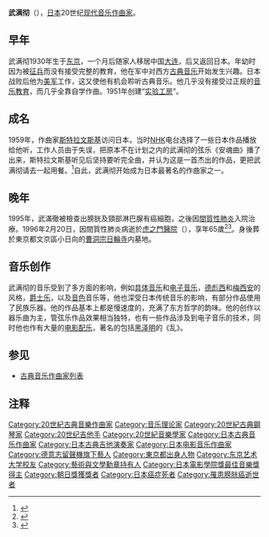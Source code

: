 {{NoteTA
|T=zh-cn:武满彻;zh-hk:武滿徹;zh-tw:武滿徹;
|1=zh-cn:徹;zh-hk:徹;zh-tw:徹;
|d1=详述日文写法时，徹不转换为彻;
}}
{{藝人
|姓名 = 武满彻
|類型 = 幕後
|圖片 = Tōru Takemitsu.jpg
|圖片尺寸 =
|圖片簡介 =
|國籍 = {{JPN}}
|出生日期 = {{Birth date|1930|10|8}}
|出生地點 = 日本[[東京府|東京府]][[東京市|東京市]]本鄉區（現[[東京都|東京都]][[文京區|文京區]]）
|逝世日期 = {{Death date and age|1996|2|20|1930|10|8}}
|逝世地點 = 日本東京都[[港區_(東京都)|港區]]
|職業 = [[作曲家|作曲家]]
|教育程度 = [[京華高等學校|京華高等學校]]畢業
|音樂類型 = [[管弦乐|管弦乐]]，[[室内乐|室内乐]]，[[电影配乐|电影配乐]]
|演奏樂器 =
|出道地點 =
|出道作 =
|出道日期 =
|代表作 =
|活躍年代 = 1951－1996年
|網站 =
|獎項 = yes
|awards = 日本電影金像獎—最佳原創音樂
*1979年：愛之亡靈、熱情之秋
*1986年：亂、火祭、無餐桌之家
*1990年：利休、黑雨
*1996年：寫樂
|IMDb = 0006316
}}
{{japanese|japanese=武満 徹|kana=たけみつ とおる|romaji=Takemitsu Tōru}}
'''武满彻'''（{{bd|1930年|10月8日|1996年|2月20日|}}），[[日本|日本]]20世纪[[现代音乐|现代音乐]][[作曲家|作曲家]]。

== 早年 ==
武满彻1930年生于[[东京|东京]]，一个月后随家人移居中国[[大连|大连]]，后又返回日本。年幼时因为被[[征兵|征兵]]而没有接受完整的教育，他在军中对西方[[古典音乐|古典音乐]]开始发生兴趣。日本战败后他为[[美军|美军]]工作，这又使他有机会聆听古典音乐。他几乎没有接受过正规的[[音乐教育|音乐教育]]，而几乎全靠自学作曲。1951年创建“[[实验工房|实验工房]]”。

== 成名 ==
1959年，作曲家[[斯特拉文斯基|斯特拉文斯基]]访问日本，当时[[NHK|NHK]]电台选择了一些日本作品播放给他听，工作人员由于失误，把原本不在计划之内的武满彻的弦乐《安魂曲》播了出来，斯特拉文斯基听见后坚持要听完全曲，并认为这是一首杰出的作品，更把武满彻请去一起用餐。<ref>{{Cite web |url=http://www.cso.org/main.taf?p=5,5,5,93 |title=存档副本 |access-date=2009-08-31 |archive-url=https://web.archive.org/web/20070710183954/http://www.cso.org/main.taf?p=5,5,5,93 |archive-date=2007-07-10 |dead-url=yes }}</ref>自此，武满彻开始成为日本最著名的作曲家之一。

==晚年==
1995年，武滿徹被檢查出膀胱及頸部淋巴腺有癌細胞，之後因[[間質性肺炎|間質性肺炎]]入院治療。1996年2月20日，因間質性肺炎病逝於[[虎之門醫院|虎之門醫院]]（{{lang|ja|虎の門病院}}），享年65歲<ref>{{lang|ja|直接の死因は[[間質性肺炎|間質性肺炎]]（楢崎洋子『武満徹』音楽之友社、他）。ピーター・バート『武満徹の音楽』（音楽之友社）では、がんとなっている。}}</ref><ref>{{lang|ja|死の前日、大雪が降り、妻は見舞いに訪れることができなかった。武満は訪れる見舞客も無いので、ラジオを聴いたり本を読んだりして一人静かに時間を過ごしていたが、偶然にも、武満が愛してやまなかった[[ヨハン・ゼバスティアン・バッハ|バッハ]]の『[[マタイ受難曲|マタイ受難曲]]』が[[NHK-FM放送|NHK-FM放送]]で放送されて、武満はこの大曲を深い感動とともにしみじみ聴くこととなる。この偶然を妻は、後に深い感慨を持って回想している。}}</ref>。身後葬於東京都文京區小日向的[[曹洞宗|曹洞宗]][[日輪寺_(文京區)|日輪寺]]内墓地。

== 音乐创作 ==
武满彻的音乐受到了多方面的影响，例如[[具体音乐|具体音乐]]和[[电子音乐|电子音乐]]，[[德彪西|德彪西]]和[[梅西安|梅西安]]的风格，[[爵士乐|爵士乐]]，以及[[音色|音色]]音乐等，他也深受日本传统音乐的影响，有部分作品使用了民族乐器。他的作品基本上都是慢速度的，充满了东方哲学的韵味。他的创作以器乐曲为主，管弦乐作品效果相当独特，也有一些作品涉及到电子音乐的技术，同时他也作有大量的[[电影配乐|电影配乐]]，著名的包括[[黑泽明|黑泽明]]的《乱》。

== 参见 ==
* [[古典音乐作曲家列表|古典音乐作曲家列表]]

== 注释 ==
<references/>

{{日本電影金像獎最佳音樂}}
{{每日艺术奖}}
{{Authority control}}

{{DEFAULTSORT:Takemitsu, Toru}}
[[Category:20世紀古典音樂作曲家|Category:20世紀古典音樂作曲家]]
[[Category:音乐理论家|Category:音乐理论家]]
[[Category:20世紀古典鋼琴家|Category:20世紀古典鋼琴家]]
[[Category:20世纪吉他手|Category:20世纪吉他手]]
[[Category:20世紀音樂學家|Category:20世紀音樂學家]]
[[Category:日本古典音乐作曲家|Category:日本古典音乐作曲家]]
[[Category:日本古典吉他演奏家|Category:日本古典吉他演奏家]]
[[Category:日本电影音乐作曲家|Category:日本电影音乐作曲家]]
[[Category:德意志留聲機旗下藝人|Category:德意志留聲機旗下藝人]]
[[Category:東京都出身人物|Category:東京都出身人物]]
[[Category:东京艺术大学校友|Category:东京艺术大学校友]]
[[Category:藝術與文學勳章持有人|Category:藝術與文學勳章持有人]]
[[Category:日本電影學院獎最佳音樂獎得主|Category:日本電影學院獎最佳音樂獎得主]]
[[Category:朝日獎獲獎者|Category:朝日獎獲獎者]]
[[Category:日本癌症死者|Category:日本癌症死者]]
[[Category:罹患膀胱癌逝世者|Category:罹患膀胱癌逝世者]]